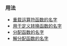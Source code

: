 {{cpp/keyword/title|{{tt|operator}}}}
{{cpp/keyword/navbar}}

===用法===
* [[cpp/language/operators|重载运算符函数的名字]]
* [[cpp/language/cast operator|用于定义转换函数的名字]]
* [[cpp/memory/new/operator new|分配函数的名字]]
* [[cpp/memory/new/operator delete|解分配函数的名字]]
{{rrev|since=c++11|
* [[cpp/language/user literal#Literal operators|字面量运算符函数的名字]]
}}

{{langlinks|de|en|es|fr|it|ja|pt|ru}}